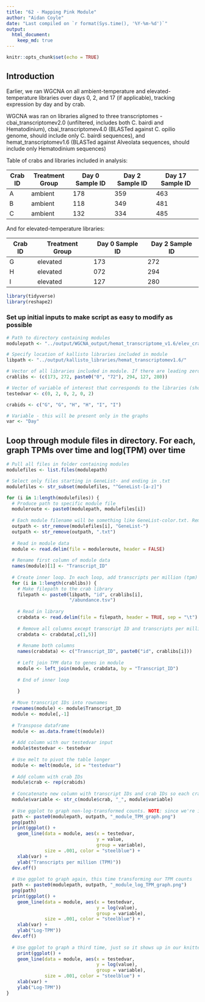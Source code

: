 ```yaml
---
title: "62 - Mapping Pink Module"
author: "Aidan Coyle"
date: "Last compiled on `r format(Sys.time(), '%Y-%m-%d')`"
output: 
  html_document:
    keep_md: true
---
```


```r
knitr::opts_chunk$set(echo = TRUE)
```

## Introduction

Earlier, we ran WGCNA on all ambient-temperature and elevated-temperature libraries over days 0, 2, and 17 (if applicable), tracking expression by day and by crab.

WGCNA was ran on libraries aligned to three transcriptomes - cbai_transcriptomev2.0 (unfiltered, includes both C. bairdi and Hematodinium), cbai_transcriptomev4.0 (BLASTed against C. opilio genome, should include only C. bairdi sequences), and hemat_transcriptomev1.6 (BLASTed against Alveolata sequences, should include only Hematodinium sequences)


Table of crabs and libraries included in analysis:

| Crab ID | Treatment Group | Day 0 Sample ID | Day 2 Sample ID | Day 17 Sample ID |
|---------|-----------------|-----------------|-----------------|------------------|
| A       | ambient         | 178             | 359             | 463              |
| B       | ambient         | 118             | 349             | 481              |
| C       | ambient         | 132             | 334             | 485  

And for elevated-temperature libraries:

| Crab ID | Treatment Group  | Day 0 Sample ID | Day 2 Sample ID |
|---------|------------------|-----------------|-----------------|
| G       | elevated         | 173             | 272             |
| H       | elevated         | 072             | 294             |
| I       | elevated         | 127             | 280             |

```r
library(tidyverse)
library(reshape2)
```

### Set up initial inputs to make script as easy to modify as possible
```r
# Path to directory containing modules
modulepath <- "../output/WGCNA_output/hemat_transcriptome_v1.6/elev_crabs_no_filter/"

# Specify location of kallisto libraries included in module
libpath <- "../output/kallisto_libraries/hemat_transcriptomev1.6/"

# Vector of all libraries included in module. If there are leading zeroes, put paste0("0", "[libnumber]") around those libraries
crablibs <- (c(173, 272, paste0("0", "72"), 294, 127, 280))

# Vector of variable of interest that corresponds to the libraries (should be in same order - if crablibs[3] is from Day 0, and your variable of interest is day, testedvar[3] should be 0)
testedvar <- c(0, 2, 0, 2, 0, 2)

crabids <- c("G", "G", "H", "H", "I", "I")

# Variable - this will be present only in the graphs
var <- "Day"
```

## Loop through module files in directory. For each, graph TPMs over time and log(TPM) over time

```r
# Pull all files in folder containing modules
modulefiles <- list.files(modulepath)

# Select only files starting in GeneList- and ending in .txt
modulefiles <- str_subset(modulefiles, "^GeneList-[a-z]")

for (i in 1:length(modulefiles)) {
  # Produce path to specific module file
  moduleroute <- paste0(modulepath, modulefiles[i])
  
  # Each module filename will be something like GeneList-color.txt. Remove the GeneList- and .txt portions so we can write files more easily
  outpath <- str_remove(modulefiles[i], "GeneList-")
  outpath <- str_remove(outpath, ".txt")
  
  # Read in module data
  module <- read.delim(file = moduleroute, header = FALSE)
  
  # Rename first column of module data
  names(module)[1] <- "Transcript_ID"
  
  # Create inner loop. In each loop, add transcripts per million (tpm) for each crab library
  for (i in 1:length(crablibs)) { 
    # Make filepath to the crab library
    filepath <- paste0(libpath, "id", crablibs[i],
                       "/abundance.tsv")
    
    # Read in library
    crabdata <- read.delim(file = filepath, header = TRUE, sep = "\t")
    
    # Remove all columns except transcript ID and transcripts per million
    crabdata <- crabdata[,c(1,5)]
    
    # Rename both columns
    names(crabdata) <- c("Transcript_ID", paste0("id", crablibs[i]))
    
    # Left join TPM data to genes in module
    module <- left_join(module, crabdata, by = "Transcript_ID")
    
    # End of inner loop
    
    }
   
  # Move transcript IDs into rownames
  rownames(module) <- module$Transcript_ID
  module <- module[,-1]
  
  # Transpose dataframe
  module <- as.data.frame(t(module))
  
  # Add column with our testedvar input
  module$testedvar <- testedvar
  
  # Use melt to pivot the table longer
  module <- melt(module, id = "testedvar")
  
  # Add column with crab IDs
  module$crab <- rep(crabids)
  
  # Concatenate new column with transcript IDs and crab IDs so each crab-gene forms a single line over time
  module$variable <- str_c(module$crab, "_", module$variable)
  
  # Use ggplot to graph non-log-transformed counts. NOTE: since we're inside a for loop, we need to explicitly print ggplot
  path <- paste0(modulepath, outpath, "_module_TPM_graph.png")
  png(path)
  print(ggplot() +
    geom_line(data = module, aes(x = testedvar,
                                 y = value,
                                 group = variable),
              size = .001, color = "steelblue") +
    xlab(var) +
    ylab("Transcripts per million (TPM)"))
  dev.off()
  
  # Use ggplot to graph again, this time transforming our TPM counts
  path <- paste0(modulepath, outpath, "_module_log_TPM_graph.png")
  png(path)
  print(ggplot() +
    geom_line(data = module, aes(x = testedvar,
                                 y = log(value),
                                 group = variable),
              size = .001, color = "steelblue") +
    xlab(var) +
    ylab("Log-TPM"))
  dev.off()
  
  # Use ggplot to graph a third time, just so it shows up in our knitted .Rmd file
    print(ggplot() +
    geom_line(data = module, aes(x = testedvar,
                                 y = log(value),
                                 group = variable),
              size = .001, color = "steelblue") +
    xlab(var) +
    ylab("Log-TPM"))
}


```

